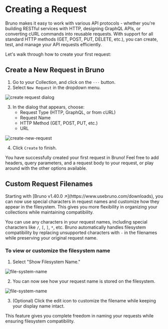  
# Creating a Request

Bruno makes it easy to work with various API protocols - whether you're building RESTful services with HTTP, designing GraphQL APIs, or converting cURL commands into reusable requests. With support for all standard HTTP methods (GET, POST, PUT, DELETE, etc.), you can create, test, and manage your API requests efficiently.

Let's walk through how to create your first request:

## Create a New Request in Bruno

1. Go to your Collection, and click on the `···` button.
2. Select `New Request` in the dropdown menu.

![create request dialog](/screenshots/get-started/bruno-basics/create_request/1-create-new-request.webp)

3. In the dialog that appears, choose:
   - Request Type (HTTP, GraphQL, or from cURL)
   - Request Name
   - HTTP Method (GET, POST, PUT, etc.)
   - URL

![create-new-request](/screenshots/get-started/bruno-basics/create_request/2-create-request.webp)

4. Click `Create` to finish.

You have successfully created your first request in Bruno! Feel free to add headers, query parameters, and a request body to your request, or play around with the other options available.

## Custom Request Filenames

<Callout emoji="">
  Starting with [Bruno v1.40.0 ↗](https://www.usebruno.com/downloads), you can
  now use special characters in request names and customize how they appear in
  the filesystem. This gives you more flexibility in organizing your collections
  while maintaining compatibility.
</Callout>

You can use any characters in your request names, including special characters like `/`, `[`, `]`, `*`, etc. Bruno automatically handles filesystem compatibility by replacing unsupported characters with `-` in the filenames while preserving your original request name.

### To view or customize the filesystem name

1. Select "Show Filesystem Name."

![file-system-name](/screenshots/get-started/bruno-basics/create_request/3-file-system-option.webp)

2. You can now see how your request name is stored on the filesystem.

![file-system-name](/screenshots/get-started/bruno-basics/create_request/4-file-name-special-char.webp)

3. (Optional) Click the edit icon to customize the filename while keeping your display name intact.

This feature gives you complete freedom in naming your requests while ensuring filesystem compatibility.
